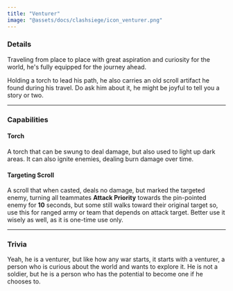 ```yaml
---
title: "Venturer"
image: "@assets/docs/clashsiege/icon_venturer.png"
---
```


### Details

Traveling from place to place with great aspiration and curiosity for the world, he's fully equipped for the journey ahead.

Holding a torch to lead his path, he also carries an old scroll artifact he found during his travel. Do ask him about it, he might be joyful to tell you a story or two.

---

### Capabilities

<Tabs client:load>

<Tab name="Main Attack">

#### Torch

A torch that can be swung to deal damage, but also used to light up dark areas. It can also ignite enemies, dealing burn damage over time.

#### Targeting Scroll

A scroll that when casted, deals no damage, but marked the targeted enemy, turning all teammates **Attack Priority** towards the pin-pointed enemy for **10** seconds, but some still walks toward their original target so, use this for ranged army or team that depends on attack target. Better use it wisely as well, as it is one-time use only.

</Tab>

</Tabs>

---

### Trivia

<Accordion client:load title="A venturer on a faction about war?">

Yeah, he is a venturer, but like how any war starts, it starts with a venturer, a person who is curious about the world and wants to explore it. He is not a soldier, but he is a person who has the potential to become one if he chooses to.

</Accordion>
